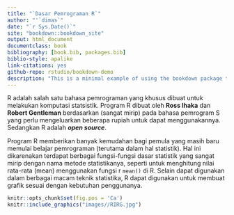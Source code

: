 ```yaml
--- 
title: "`Dasar Pemrograman R`"
author: "'`dimas`"
date: "`r Sys.Date()`"
site: "bookdown::bookdown_site"
output: html_document
documentclass: book
bibliography: [book.bib, packages.bib]
biblio-style: apalike
link-citations: yes
github-repo: rstudio/bookdown-demo
description: "This is a minimal example of using the bookdown package to write a book. The output format for this example is bookdown::gitbook."
---
```



R adalah salah satu bahasa pemrograman yang khusus dibuat untuk melakukan komputasi statsistik. Program R dibuat oleh **Ross Ihaka** dan **Robert Gentleman** berdasarkan (sangat mirip) pada bahasa pemrogram S yang perlu mengeluarkan beberapa rupiah untuk dapat menggunakannya. Sedangkan R adalah **_open source_**.

Program R memberikan banyak kemudahan bagi pemula yang masih baru memulai belajar pemrograman (terutama dalam hal statistik). Hal ini dikarenakan terdapat berbagai fungsi-fungsi dasar statistik yang sangat mirip dengan nama metode statistikanya, seperti untuk menghitung nilai rata-rata (mean) menggunakan fungsi r `mean()` di R. Selain dapat digunakan dalam berbagai macam teknik statistika, R dapat digunakan untuk membuat grafik sesuai dengan kebutuhan penggunanya. 

```r
knitr::opts_chunk$set(fig.pos = 'Ca')
knitr::include_graphics("images//RIRG.jpg")
```



